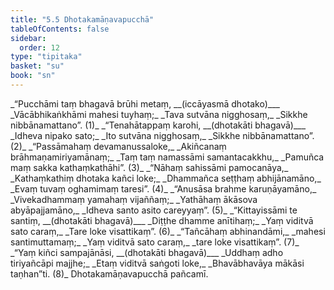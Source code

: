 ```yaml
---
title: "5.5 Dhotakamāṇavapucchā"
tableOfContents: false
sidebar:
  order: 12
type: "tipitaka"
basket: "su"
book: "sn"
---
```



<DynamicBreadcrumb />

<Division number="1068" book="sn" bookNo="18" page="438">

<Paragraph number="1254" type="verses" book="sn">
_“Pucchāmi taṃ bhagavā brūhi metaṃ, __(iccāyasmā dhotako)___  
_Vācābhikaṅkhāmi mahesi tuyhaṃ;_  
_Tava sutvāna nigghosaṃ,_  
_Sikkhe nibbānamattano”. (1)_  

</Paragraph>

</Division>
<Division number="1069" book="sn" bookNo="18" page="438">

<Paragraph number="1255" type="verses" book="sn">
_“Tenahātappaṃ karohi, __(dhotakāti bhagavā)___  
_Idheva nipako sato;_  
_Ito sutvāna nigghosaṃ,_  
_Sikkhe nibbānamattano”. (2)_  

</Paragraph>

</Division>
<Division number="1070" book="sn" bookNo="18" page="439">

<Paragraph number="1256" type="verses" book="sn">
_“Passāmahaṃ devamanussaloke,_  
_Akiñcanaṃ brāhmaṇamiriyamānaṃ;_  
_Taṃ taṃ namassāmi samantacakkhu,_  
_Pamuñca maṃ sakka kathaṃkathāhi”. (3)_  

</Paragraph>

</Division>
<Division number="1071" book="sn" bookNo="18" page="439">

<Paragraph number="1257" type="verses" book="sn">
_“Nāhaṃ sahissāmi pamocanāya,_  
_Kathaṃkathiṃ dhotaka kañci loke;_  
_Dhammañca seṭṭhaṃ abhijānamāno,_  
_Evaṃ tuvaṃ oghamimaṃ taresi”. (4)_  

</Paragraph>

</Division>
<Division number="1072" book="sn" bookNo="18" page="439">

<Paragraph number="1258" type="verses" book="sn">
_“Anusāsa brahme karuṇāyamāno,_  
_Vivekadhammaṃ yamahaṃ vijaññaṃ;_  
_Yathāhaṃ ākāsova abyāpajjamāno,_  
_Idheva santo asito careyyaṃ”. (5)_  

</Paragraph>

</Division>
<Division number="1073" book="sn" bookNo="18" page="439">

<Paragraph number="1259" type="verses" book="sn">
_“Kittayissāmi te santiṃ, __(dhotakāti bhagavā)___  
_Diṭṭhe dhamme anītihaṃ;_  
_Yaṃ viditvā sato caraṃ,_  
_Tare loke visattikaṃ”. (6)_  

</Paragraph>

</Division>
<Division number="1074" book="sn" bookNo="18" page="439">

<Paragraph number="1260" type="verses" book="sn">
_“Tañcāhaṃ abhinandāmi,_  
_mahesi santimuttamaṃ;_  
_Yaṃ viditvā sato caraṃ,_  
_tare loke visattikaṃ”. (7)_  

</Paragraph>

</Division>
<Division number="1075" book="sn" bookNo="18" page="439">

<Paragraph number="1261" type="verses" book="sn">
_“Yaṃ kiñci sampajānāsi, __(dhotakāti bhagavā)___  
_Uddhaṃ adho tiriyañcāpi majjhe;_  
_Etaṃ viditvā saṅgoti loke,_  
_Bhavābhavāya mākāsi taṇhan”ti. (8)_  


</Paragraph>
</Division>

<Paragraph number="1262" type="center" book="sn">
Dhotakamāṇavapucchā pañcamī.
</Paragraph>
